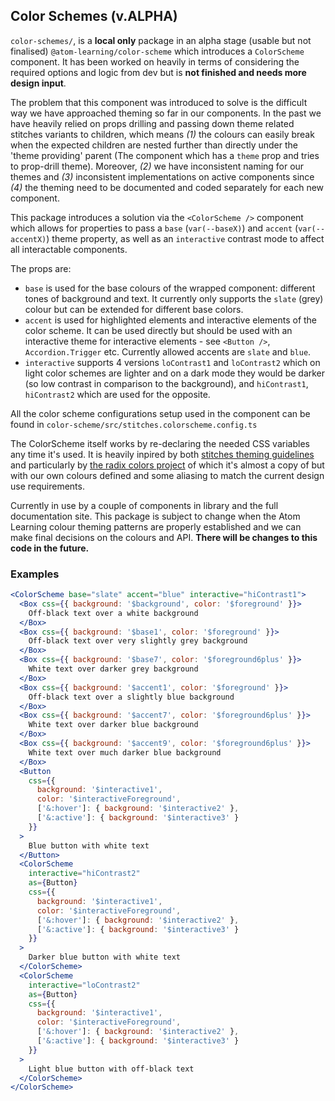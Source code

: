 ## Color Schemes (v.ALPHA)

`color-schemes/`, is a **local only** package in an alpha stage (usable but not finalised) `@atom-learning/color-scheme` which introduces a `ColorScheme` component. It has been worked on heavily in terms of considering the required options and logic from dev but is **not finished and needs more design input**.

The problem that this component was introduced to solve is the difficult way we have approached theming so far in our components.
In the past we have heavily relied on props drilling and passing down theme related stitches variants to children, which means _(1)_ the colours can easily break when the expected children are nested further than directly under the 'theme providing' parent (The component which has a `theme` prop and tries to prop-drill theme). Moreover, _(2)_ we have inconsistent naming for our themes and _(3)_ inconsistent implementations on active components since _(4)_ the theming need to be documented and coded separately for each new component.

This package introduces a solution via the `<ColorScheme />` component which allows for properties to pass a `base` (`var(--baseX)`) and `accent` (`var(--accentX)`) theme property, as well as an `interactive` contrast mode to affect all interactable components.

The props are:

- `base` is used for the base colours of the wrapped component: different tones of background and text. It currently only supports the `slate` (grey) colour but can be extended for different base colors.
- `accent` is used for highlighted elements and interactive elements of the color scheme. It can be used directly but should be used with an interactive theme for interactive elements - see `<Button />`, `Accordion.Trigger` etc. Currently allowed accents are `slate` and `blue`.
- `interactive` supports 4 versions `loContrast1` and `loContrast2` which on light color schemes are lighter and on a dark mode they would be darker (so low contrast in comparison to the background), and `hiContrast1`, `hiContrast2` which are used for the opposite.

All the color scheme configurations setup used in the component can be found in `color-scheme/src/stitches.colorscheme.config.ts`

The ColorScheme itself works by re-declaring the needed CSS variables any time it's used. It is heavily inpired by both [stitches theming guidelines](https://stitches.dev/docs/theming) and particularly by [the radix colors project](https://www.radix-ui.com/colors) of which it's almost a copy of but with our own colours defined and some aliasing to match the current design use requirements.

Currently in use by a couple of components in library and the full documentation site. This package is subject to change when the Atom Learning colour theming patterns are properly established and we can make final decisions on the colours and API. **There will be changes to this code in the future.**

### Examples

```jsx
<ColorScheme base="slate" accent="blue" interactive="hiContrast1">
  <Box css={{ background: '$background', color: '$foreground' }}>
    Off-black text over a white background
  </Box>
  <Box css={{ background: '$base1', color: '$foreground' }}>
    Off-black text over very slightly grey background
  </Box>
  <Box css={{ background: '$base7', color: '$foreground6plus' }}>
    White text over darker grey background
  </Box>
  <Box css={{ background: '$accent1', color: '$foreground' }}>
    Off-black text over a slightly blue background
  </Box>
  <Box css={{ background: '$accent7', color: '$foreground6plus' }}>
    White text over darker blue background
  </Box>
  <Box css={{ background: '$accent9', color: '$foreground6plus' }}>
    White text over much darker blue background
  </Box>
  <Button
    css={{
      background: '$interactive1',
      color: '$interactiveForeground',
      ['&:hover']: { background: '$interactive2' },
      ['&:active']: { background: '$interactive3' }
    }}
  >
    Blue button with white text
  </Button>
  <ColorScheme
    interactive="hiContrast2"
    as={Button}
    css={{
      background: '$interactive1',
      color: '$interactiveForeground',
      ['&:hover']: { background: '$interactive2' },
      ['&:active']: { background: '$interactive3' }
    }}
  >
    Darker blue button with white text
  </ColorScheme>
  <ColorScheme
    interactive="loContrast2"
    as={Button}
    css={{
      background: '$interactive1',
      color: '$interactiveForeground',
      ['&:hover']: { background: '$interactive2' },
      ['&:active']: { background: '$interactive3' }
    }}
  >
    Light blue button with off-black text
  </ColorScheme>
</ColorScheme>
```
